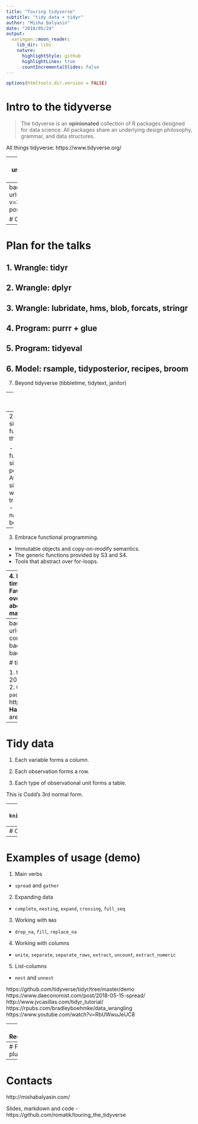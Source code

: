 ```yaml
---
title: "Touring tidyverse"
subtitle: "tidy data + tidyr"
author: "Misha Balyasin"
date: "2018/05/24"
output:
  xaringan::moon_reader:
    lib_dir: libs
    nature:
      highlightStyle: github
      highlightLines: true
      countIncrementalSlides: false
---
```



```r
options(htmltools.dir.version = FALSE)
```
# Intro to the tidyverse

>  The tidyverse is an __opinionated__ collection of R packages designed for data science. All packages share an underlying design philosophy, grammar, and data structures. 

All things tidyverse: https://www.tidyverse.org/

---
background-image: url(http://r4ds.had.co.nz/diagrams/data-science.png)
background-size: 800px

# tidyverse in a picture

---
background-image: url(https://avatars1.githubusercontent.com/u/22032646?v=3&s=400)
background-size: 100px
background-position: 90% 8%

# Core tidyverse
```r
#install.packages("tidyverse")
library(tidyverse)
```

---
# Plan for the talks

1. Wrangle: tidyr
--

2. Wrangle: dplyr
--

3. Wrangle: lubridate, hms, blob, forcats, stringr
--

4. Program: purrr + glue
--

5. Program: tidyeval 
--

6. Model: rsample, tidyposterior, recipes, broom
--

7. Beyond tidyverse (tibbletime, tidytext, janitor)

---
# Tidy manifesto<sup>1</sup>

1. Reuse existing data structures.

--
2. Compose simple functions with the pipe.

  - Strive to keep functions as simple as possible.
  - Avoid mixing side-effects with transformations.
  - Function names should be verbs.

--
3. Embrace functional programming.
  - Immutable objects and copy-on-modify semantics.
  - The generic functions provided by S3 and S4. 
  - Tools that abstract over for-loops.

--
4. Design for humans.
  - Invest time in naming your functions.
  - Favour explicit, lengthy names, over short, implicit, names.
  - Think about how autocomplete can also make an API that’s easy to write.


.footnote[
[1] https://cran.r-project.org/web/packages/tidyverse/vignettes/manifesto.html
]

---
background-image: url(https://www.rstudio.com/wp-content/uploads/2014/04/tidyr.png)
background-size: 100px
background-position: 90% 8%

# tidyr

1. tidyr replaces reshape2 (2010-2014) and reshape (2005-2010).
2. Current version - `r packageVersion("tidyr")`
3. https://github.com/tidyverse/tidyr
4. __Hadley Wickham__ and Lionel Henry are two main contributors.

---
# Tidy data

1. Each variable forms a column.

2. Each observation forms a row.

3. Each type of observational unit forms a table.

This is Codd's 3rd normal form.

---
# Examples
```r
knitr::kable(head(tidyr::table2), format = "html")
```

---
# Overview of the API
```r
funs <- getNamespaceExports("tidyr")
funs[!grepl(x = funs, pattern = "_$")]
```


---
# Examples of usage (demo)

1. Main verbs
  - `spread` and `gather`
  
2. Expanding data
  - `complete`, `nesting`, `expand`, `crossing`, `full_seq`

3. Working with `NA`s
  - `drop_na`, `fill`, `replace_na`
  
4. Working with columns
  - `unite`, `separate`, `separate_rows`, `extract`, `uncount`, `extract_numeric`

5. List-columns
  - `nest` and `unnest`
  
https://github.com/tidyverse/tidyr/tree/master/demo
https://www.daeconomist.com/post/2018-05-15-spread/
http://www.jvcasillas.com/tidyr_tutorial/
https://rpubs.com/bradleyboehmke/data_wrangling
https://www.youtube.com/watch?v=RbUWwuJeUC8

---
# Resources

1. http://r4ds.had.co.nz/index.html
2. http://tidyr.tidyverse.org/
3. http://vita.had.co.nz/papers/tidy-data.html
4. https://www.r-exercises.com/2017/06/22/data-wrangling-reshaping/
5. https://community.rstudio.com/
6. https://www.daeconomist.com/post/2018-05-15-spread/
7. https://github.com/MangoTheCat/tidyshiny/

---
# Feingold plug

---
# Contacts

http://mishabalyasin.com/

Slides, markdown and code - https://github.com/romatik/touring_the_tidyverse
